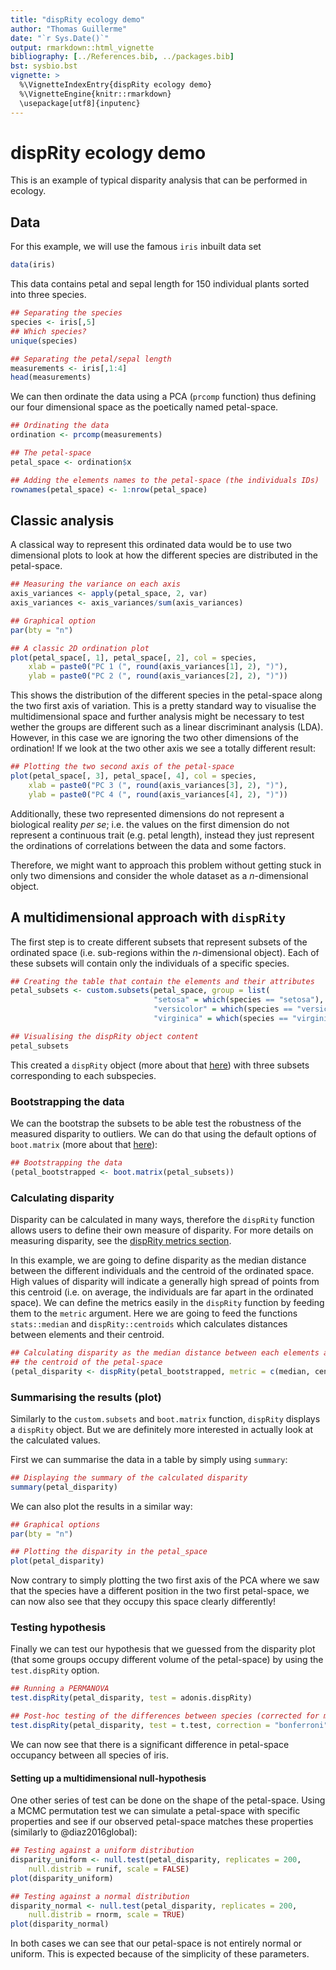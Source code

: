 ```yaml
---
title: "dispRity ecology demo"
author: "Thomas Guillerme"
date: "`r Sys.Date()`"
output: rmarkdown::html_vignette
bibliography: [../References.bib, ../packages.bib]
bst: sysbio.bst
vignette: >
  %\VignetteIndexEntry{dispRity ecology demo}
  %\VignetteEngine{knitr::rmarkdown}
  \usepackage[utf8]{inputenc}
---
```


# dispRity ecology demo

This is an example of typical disparity analysis that can be performed in ecology.


## Data
For this example, we will use the famous `iris` inbuilt data set

```r
data(iris)
```

This data contains petal and sepal length for 150 individual plants sorted into three species.

```r
## Separating the species
species <- iris[,5]
## Which species?
unique(species)

## Separating the petal/sepal length
measurements <- iris[,1:4]
head(measurements)
```

We can then ordinate the data using a PCA (`prcomp` function) thus defining our four dimensional space as the poetically named petal-space. 

```r
## Ordinating the data
ordination <- prcomp(measurements)

## The petal-space
petal_space <- ordination$x

## Adding the elements names to the petal-space (the individuals IDs)
rownames(petal_space) <- 1:nrow(petal_space)
```

## Classic analysis
A classical way to represent this ordinated data would be to use two dimensional plots to look at how the different species are distributed in the petal-space. 

```r
## Measuring the variance on each axis
axis_variances <- apply(petal_space, 2, var)
axis_variances <- axis_variances/sum(axis_variances)

## Graphical option
par(bty = "n")

## A classic 2D ordination plot
plot(petal_space[, 1], petal_space[, 2], col = species,
    xlab = paste0("PC 1 (", round(axis_variances[1], 2), ")"),
    ylab = paste0("PC 2 (", round(axis_variances[2], 2), ")"))
```

This shows the distribution of the different species in the petal-space along the two first axis of variation.
This is a pretty standard way to visualise the multidimensional space and further analysis might be necessary to test wether the groups are different such as a linear discriminant analysis (LDA).
However, in this case we are ignoring the two other dimensions of the ordination!
If we look at the two other axis we see a totally different result:

```r
## Plotting the two second axis of the petal-space
plot(petal_space[, 3], petal_space[, 4], col = species,
    xlab = paste0("PC 3 (", round(axis_variances[3], 2), ")"),
    ylab = paste0("PC 4 (", round(axis_variances[4], 2), ")"))
```

Additionally, these two represented dimensions do not represent a biological reality *per se*; i.e. the values on the first dimension do not represent a continuous trait (e.g. petal length), instead they just represent the ordinations of correlations between the data and some factors.

Therefore, we might want to approach this problem without getting stuck in only two dimensions and consider the whole dataset as a *n*-dimensional object.

## A multidimensional approach with `dispRity`

The first step is to create different subsets that represent subsets of the ordinated space (i.e. sub-regions within the *n*-dimensional object).
Each of these subsets will contain only the individuals of a specific species.

```r
## Creating the table that contain the elements and their attributes
petal_subsets <- custom.subsets(petal_space, group = list(
                                "setosa" = which(species == "setosa"),
                                "versicolor" = which(species == "versicolor"),
                                "virginica" = which(species == "virginica")))

## Visualising the dispRity object content
petal_subsets
```

This created a `dispRity` object (more about that [here](#guts)) with three subsets corresponding to each subspecies.

### Bootstrapping the data
We can the bootstrap the subsets to be able test the robustness of the measured disparity to outliers.
We can do that using the default options of `boot.matrix` (more about that [here](#bootstraps-and-rarefactions)):

```r
## Bootstrapping the data
(petal_bootstrapped <- boot.matrix(petal_subsets))
```

### Calculating disparity

Disparity can be calculated in many ways, therefore the `dispRity` function allows users to define their own measure of disparity.
For more details on measuring disparity, see the [dispRity metrics section](#disparity-metrics).

In this example, we are going to define disparity as the median distance between the different individuals and the centroid of the ordinated space.
High values of disparity will indicate a generally high spread of points from this centroid (i.e. on average, the individuals are far apart in the ordinated space).
We can define the metrics easily in the `dispRity` function by feeding them to the `metric` argument.
Here we are going to feed the functions `stats::median` and `dispRity::centroids` which calculates distances between elements and their centroid.

```r
## Calculating disparity as the median distance between each elements and
## the centroid of the petal-space
(petal_disparity <- dispRity(petal_bootstrapped, metric = c(median, centroids)))
```

### Summarising the results (plot)
Similarly to the `custom.subsets` and `boot.matrix` function, `dispRity` displays a `dispRity` object.
But we are definitely more interested in actually look at the calculated values.

First we can summarise the data in a table by simply using `summary`:

```r
## Displaying the summary of the calculated disparity
summary(petal_disparity)
```

We can also plot the results in a similar way:

```r
## Graphical options
par(bty = "n")

## Plotting the disparity in the petal_space
plot(petal_disparity)
```

Now contrary to simply plotting the two first axis of the PCA where we saw that the species have a different position in the two first petal-space, we can now also see that they occupy this space clearly differently!


### Testing hypothesis

Finally we can test our hypothesis that we guessed from the disparity plot (that some groups occupy different volume of the petal-space) by using the `test.dispRity` option.

```r
## Running a PERMANOVA
test.dispRity(petal_disparity, test = adonis.dispRity)

## Post-hoc testing of the differences between species (corrected for multiple tests)
test.dispRity(petal_disparity, test = t.test, correction = "bonferroni")
```

We can now see that there is a significant difference in petal-space occupancy between all species of iris.


#### Setting up a multidimensional null-hypothesis

One other series of test can be done on the shape of the petal-space.
Using a MCMC permutation test we can simulate a petal-space with specific properties and see if our observed petal-space matches these properties (similarly to @diaz2016global):

```r
## Testing against a uniform distribution
disparity_uniform <- null.test(petal_disparity, replicates = 200,
    null.distrib = runif, scale = FALSE)
plot(disparity_uniform)
```

```r
## Testing against a normal distribution
disparity_normal <- null.test(petal_disparity, replicates = 200,
    null.distrib = rnorm, scale = TRUE)
plot(disparity_normal)
```

In both cases we can see that our petal-space is not entirely normal or uniform.
This is expected because of the simplicity of these parameters.